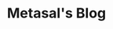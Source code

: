 ---
title: "Metasal's Blog"
description: "Coming Soon
I'm working on some exciting content to share with you. Check back soon for articles, tutorials, and insights.

Topics will include Solana development, Web3, and community building.Description of your new file."
mode: "wide"
sidebarTitle: "Blog"
---